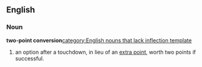 ==English==

===Noun===

'''two-point conversion'''[[category:English nouns that lack inflection template]]

# {{American football}} an option after a touchdown, in lieu of an [[extra point]], worth two points if successful.